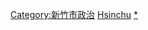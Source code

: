 {{臺灣行政區劃分類導航|政治人物}}


[[Category:新竹市政治|Category:新竹市政治]]
[[Category:臺灣各地政治人物|Hsinchu]]
[[Category:新竹市人|*]]